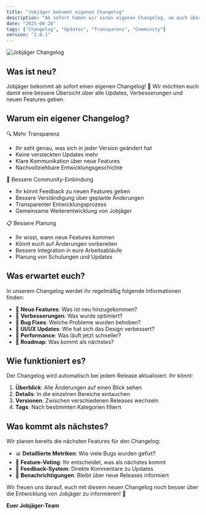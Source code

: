 ```yaml
---
title: "Jobjäger bekommt eigenen Changelog"
description: "Ab sofort haben wir einen eigenen Changelog, um euch über alle Updates und Verbesserungen zu informieren"
date: "2025-08-20"
tags: ["Changelog", "Updates", "Transparenz", "Community"]
version: "2.0.1"
---
```


<img src="/changelog-changelog.png" alt="Jobjäger Changelog" className="w-full rounded-lg border" />

## Was ist neu?

Jobjäger bekommt ab sofort einen eigenen Changelog! 🎉 Wir möchten euch damit eine bessere Übersicht über alle Updates, Verbesserungen und neuen Features geben.

## Warum ein eigener Changelog?

<Accordion type="multiple" collapsible="true" className="w-full not-prose">
  <AccordionItem value="transparenz">
    <AccordionTrigger>🔍 Mehr Transparenz</AccordionTrigger>
    <AccordionContent className="flex flex-col gap-4 text-balance">
      <ul className="list-disc space-y-2 pl-4">
        <li>Ihr seht genau, was sich in jeder Version geändert hat</li>
        <li>Keine versteckten Updates mehr</li>
        <li>Klare Kommunikation über neue Features</li>
        <li>Nachvollziehbare Entwicklungsgeschichte</li>
      </ul>
    </AccordionContent>
  </AccordionItem>
  
  <AccordionItem value="community">
    <AccordionTrigger>👥 Bessere Community-Einbindung</AccordionTrigger>
    <AccordionContent className="flex flex-col gap-4 text-balance">
      <ul className="list-disc space-y-2 pl-4">
        <li>Ihr könnt Feedback zu neuen Features geben</li>
        <li>Bessere Verständigung über geplante Änderungen</li>
        <li>Transparenter Entwicklungsprozess</li>
        <li>Gemeinsame Weiterentwicklung von Jobjäger</li>
      </ul>
    </AccordionContent>
  </AccordionItem>
  
  <AccordionItem value="planung">
    <AccordionTrigger>📋 Bessere Planung</AccordionTrigger>
    <AccordionContent className="flex flex-col gap-4 text-balance">
      <ul className="list-disc space-y-2 pl-4">
        <li>Ihr wisst, wann neue Features kommen</li>
        <li>Könnt euch auf Änderungen vorbereiten</li>
        <li>Bessere Integration in eure Arbeitsabläufe</li>
        <li>Planung von Schulungen und Updates</li>
      </ul>
    </AccordionContent>
  </AccordionItem>
</Accordion>

## Was erwartet euch?

In unserem Changelog werdet ihr regelmäßig folgende Informationen finden:

- 🚀 **Neue Features**: Was ist neu hinzugekommen?
- 🔧 **Verbesserungen**: Was wurde optimiert?
- 🐛 **Bug Fixes**: Welche Probleme wurden behoben?
- 🎨 **UI/UX Updates**: Wie hat sich das Design verbessert?
- 📱 **Performance**: Was läuft jetzt schneller?
- 🔮 **Roadmap**: Was kommt als nächstes?

## Wie funktioniert es?

Der Changelog wird automatisch bei jedem Release aktualisiert. Ihr könnt:

1. **Überblick**: Alle Änderungen auf einen Blick sehen
2. **Details**: In die einzelnen Bereiche eintauchen
3. **Versionen**: Zwischen verschiedenen Releases wechseln
4. **Tags**: Nach bestimmten Kategorien filtern

## Was kommt als nächstes?

Wir planen bereits die nächsten Features für den Changelog:

- 📊 **Detaillierte Metriken**: Wie viele Bugs wurden gefixt?
- 🎯 **Feature-Voting**: Ihr entscheidet, was als nächstes kommt
- 📝 **Feedback-System**: Direkte Kommentare zu Updates
- 🔔 **Benachrichtigungen**: Bleibt über neue Releases informiert

Wir freuen uns darauf, euch mit diesem neuen Changelog noch besser über die Entwicklung von Jobjäger zu informieren! 🎯

**Euer Jobjäger-Team**
